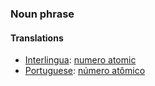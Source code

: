 === Noun phrase ===
==== Translations ====
*[[Interlingua]]: [[numero atomic]]
*[[Portuguese]]: [[número atômico]]